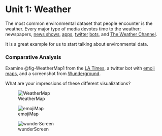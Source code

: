 # Unit 1: Weather {#sec-weather}

The most common environmental dataset that people encounter is the weather. Every major type of media devotes time to the weather: newspapers, [news shows](https://www.youtube.com/watch?v=gTol-2-Iwio), [apps](https://www.wunderground.com/), [twitter](https://twitter.com/EmojiWeatherUSA?lang=en) [bots](https://twitter.com/laxweatherbot), and [The Weather Channel](https://weather.com/).

It is a great example for us to start talking about environmental data.

### Comparative Analysis

Examine @fig-WeatherMap1 from the [LA Times](https://www.latimes.com), a twitter bot with [emoji maps](https://twitter.com/EmojiWeatherUSA?lang=en),
and a screenshot from [Wunderground](https://www.wunderground.com).

::: {.callout-note appearance="simple"}
What are your impressions of these different visualizations?  
:::

![WeatherMap](images/LATimesWeather.jpg){#fig-WeatherMap1}

![emojiMap](images/emojiWeather.png){#fig-emojiMap}

![wunderScreen](images/wunderground.png){#fig-Wunderground}
